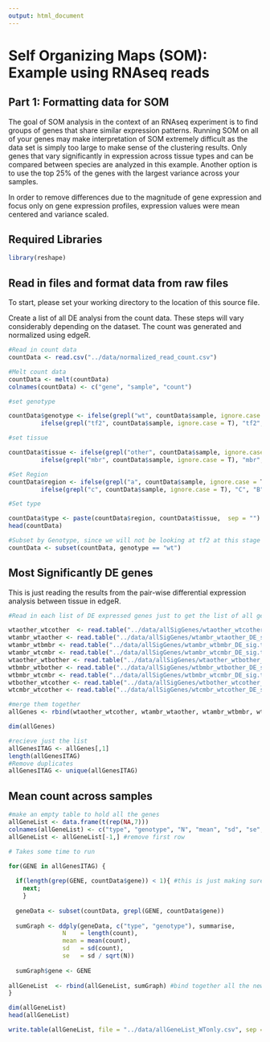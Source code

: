```yaml
---
output: html_document
---
```

# Self Organizing Maps (SOM): Example using RNAseq reads
## Part 1: Formatting data for SOM 

The goal of SOM analysis in the context of an RNAseq experiment is to find groups of genes that share similar expression patterns. Running SOM on all of your genes may make interpretation of SOM extremely difficult as the data set is simply too large to make sense of the clustering results. Only genes that vary significantly in expression across tissue types and can be compared between species are analyzed in this example. Another option is to use the top 25% of the genes with the largest variance across your samples. 

In order to remove differences due to the magnitude of gene expression and focus only on gene expression profiles, expression values were mean centered and variance scaled.

## Required Libraries

```r
library(reshape)
```


## Read in files and format data from raw files

To start, please set your working directory to the location of this source file. 

Create a list of all DE analysi from the count data.  These steps will vary considerably depending on the dataset. The count was generated and normalized using edgeR.

```r
#Read in count data
countData <- read.csv("../data/normalized_read_count.csv")

#Melt count data
countData <- melt(countData)
colnames(countData) <- c("gene", "sample", "count")

#set genotype

countData$genotype <- ifelse(grepl("wt", countData$sample, ignore.case = T), "wt", 
         ifelse(grepl("tf2", countData$sample, ignore.case = T), "tf2", "unknown"))

#set tissue

countData$tissue <- ifelse(grepl("other", countData$sample, ignore.case = T), "other", 
         ifelse(grepl("mbr", countData$sample, ignore.case = T), "mbr", "unknown"))

#Set Region
countData$region <- ifelse(grepl("a", countData$sample, ignore.case = T), "A", 
         ifelse(grepl("c", countData$sample, ignore.case = T), "C", "B"))

#Set type

countData$type <- paste(countData$region, countData$tissue,  sep = "")
head(countData)

#Subset by Genotype, since we will not be looking at tf2 at this stage
countData <- subset(countData, genotype == "wt")
```

## Most Significantly DE genes

This is just reading the results from the pair-wise differential expression analysis between tissue in edgeR.

```r
#Read in each list of DE expressed genes just to get the list of all genes present in my RNAseq analysis across tissues. 

wtaother_wtcother  <- read.table("../data/allSigGenes/wtaother_wtcother_DE_sig.txt", header = TRUE, fill = TRUE)
wtambr_wtaother <- read.table("../data/allSigGenes/wtambr_wtaother_DE_sig.txt", header = TRUE, fill = TRUE)
wtambr_wtbmbr <- read.table("../data/allSigGenes/wtambr_wtbmbr_DE_sig.txt", header = TRUE, fill = TRUE)
wtambr_wtcmbr <- read.table("../data/allSigGenes/wtambr_wtcmbr_DE_sig.txt", header = TRUE, fill = TRUE)
wtaother_wtbother <- read.table("../data/allSigGenes/wtaother_wtbother_DE_sig.txt", header = TRUE, fill = TRUE)
wtbmbr_wtbother <- read.table("../data/allSigGenes/wtbmbr_wtbother_DE_sig.txt", header = TRUE, fill = TRUE)
wtbmbr_wtcmbr <- read.table("../data/allSigGenes/wtbmbr_wtcmbr_DE_sig.txt", header = TRUE, fill = TRUE)
wtbother_wtcother <- read.table("../data/allSigGenes/wtbother_wtcother_DE_sig.txt", header = TRUE, fill = TRUE)
wtcmbr_wtcother <- read.table("../data/allSigGenes/wtcmbr_wtcother_DE_sig.txt", header = TRUE, fill = TRUE)

#merge them together
allGenes <- rbind(wtaother_wtcother, wtambr_wtaother, wtambr_wtbmbr, wtambr_wtcmbr, wtaother_wtbother,wtbmbr_wtcmbr,wtbother_wtcother,wtcmbr_wtcother)

dim(allGenes)

#recieve just the list
allGenesITAG <- allGenes[,1]
length(allGenesITAG)
#Remove duplicates
allGenesITAG <- unique(allGenesITAG)
```

## Mean count across samples

```r
#make an empty table to hold all the genes
allGeneList <- data.frame(t(rep(NA,7)))
colnames(allGeneList) <- c("type", "genotype", "N", "mean", "sd", "se", "gene")
allGeneList <- allGeneList[-1,] #remove first row

# Takes some time to run 

for(GENE in allGenesITAG) {
 
  if(length(grep(GENE, countData$gene)) < 1){ #this is just making sure that the list of sig genes
    next; 
    }
      
  geneData <- subset(countData, grepl(GENE, countData$gene))
   
  sumGraph <- ddply(geneData, c("type", "genotype"), summarise,
               N    = length(count),
               mean = mean(count),
               sd   = sd(count),
               se   = sd / sqrt(N))
  
  sumGraph$gene <- GENE
  
allGeneList  <- rbind(allGeneList, sumGraph) #bind together all the new rows per loop. 
}

dim(allGeneList)
head(allGeneList)

write.table(allGeneList, file = "../data/allGeneList_WTonly.csv", sep = ",")
```



